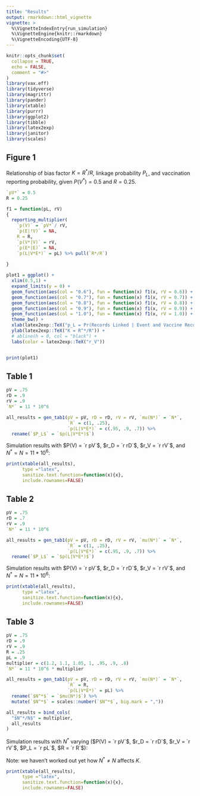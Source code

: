 ```yaml
---
title: "Results"
output: rmarkdown::html_vignette
vignette: >
  %\VignetteIndexEntry{run_simulation}
  %\VignetteEngine{knitr::rmarkdown}
  %\VignetteEncoding{UTF-8}
---
```


```r
knitr::opts_chunk$set(
  collapse = TRUE,
  echo = FALSE,
  comment = "#>"
)
library(vax.eff)
library(tidyverse)
library(magrittr)
library(pander)
library(xtable)
library(purrr)
library(ggplot2)
library(tibble)
library(latex2exp)
library(janitor)
library(scales)

```

## Figure 1

Relationship of bias factor $K = R^*/R$, linkage probability $P_L$, and vaccination reporting probability,
given $P(V^*) = 0.5$ and $R = 0.25$.

```r

`pV*` = 0.5
R = 0.25

f1 = function(pL, rV) 
{
  reporting_multiplier(
    `p(V)` = `pV*`/ rV,
    `p(E|!V)` = NA,
    R = R,
    `p(V*|V)` = rV,
    `p(E*|E)` = NA,
    `p(L|V*E*)` = pL) %>% pull(`R*/R`)
  
}

plot1 = ggplot() +
  xlim(0.5,1) +
  expand_limits(y = 0) +
  geom_function(aes(col = "0.6"), fun = function(x) f1(x, rV = 0.6)) +
  geom_function(aes(col = "0.7"), fun = function(x) f1(x, rV = 0.7)) +
  geom_function(aes(col = "0.8"), fun = function(x) f1(x, rV = 0.8)) +
  geom_function(aes(col = "0.9"), fun = function(x) f1(x, rV = 0.9)) +
  geom_function(aes(col = "1.0"), fun = function(x) f1(x, rV = 1.0)) +
  theme_bw() +
  xlab(latex2exp::TeX("p_L = Pr(Records Linked | Event and Vaccine Recorded)")) +
  ylab(latex2exp::TeX("K = R^*/R")) +
  # abline(h = 0, col = "black") +
  labs(color = latex2exp::TeX("r_V"))


print(plot1)


```

## Table 1

```r

pV = .75
rD = .9
rV = .9
`N*` = 11 * 10^6

all_results = gen_tab1(pV = pV, rD = rD, rV = rV, `mu(N*)` = `N*`,
                       `R` = c(1, .25),
                       `p(L|V*E*)` = c(.95, .9, .7)) %>%
  rename(`$P_L$` = `$p(L|V*E*)$`)

```

Simulation results with $P(V) = `r pV`$, $r_D = `r rD`$, $r_V = `r rV`$, and $N^* = N = 11 * 10^6$:

```r
print(xtable(all_results), 
      type ="latex", 
      sanitize.text.function=function(x){x},
      include.rownames=FALSE)
```


## Table 2

```r

pV = .75
rD = .7
rV = .9
`N*` = 11 * 10^6

all_results = gen_tab1(pV = pV, rD = rD, rV = rV, `mu(N*)` = `N*`,
                       `R` = c(1, .25),
                       `p(L|V*E*)` = c(.95, .9, .7)) %>%
  rename(`$P_L$` = `$p(L|V*E*)$`)
```

Simulation results with $P(V) = `r pV`$, $r_D = `r rD`$, $r_V = `r rV`$, and $N^* = N = 11 * 10^6$:

```r
print(xtable(all_results), 
      type ="latex", 
      sanitize.text.function=function(x){x},
      include.rownames=FALSE)
```


## Table 3

```r

pV = .75
rD = .9
rV = .9
R = .25
pL = .9
multiplier = c(1.2, 1.1, 1.05, 1, .95, .9, .8)
`N*` = 11 * 10^6 * multiplier

all_results = gen_tab1(pV = pV, rD = rD, rV = rV, `mu(N*)` = `N*`,
                       `R` = R,
                       `p(L|V*E*)` = pL) %>%
  rename(`$N^*$` = `$mu(N*)$`) %>%
  mutate(`$N^*$` = scales::number(`$N^*$`, big.mark = ","))

all_results = bind_cols(
  "$N^*/N$" = multiplier,
  all_results
)

```

Simulation results with $N^*$ varying ($P(V) = `r pV`$, $r_D = `r rD`$, $r_V = `r rV`$, $P_L = `r pL`$, $R = `r R`$):

Note: we haven't worked out yet how $N^* \ne N$ affects $K$.

```r
print(xtable(all_results), 
      type ="latex", 
      sanitize.text.function=function(x){x},
      include.rownames=FALSE)
```
